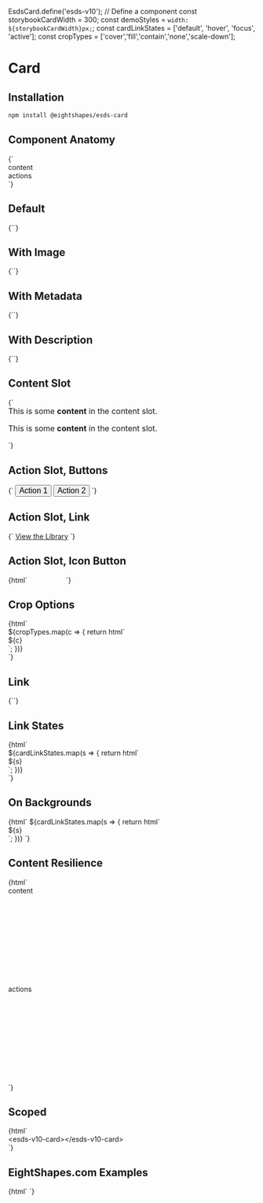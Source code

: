 
EsdsCard.define('esds-v10'); // Define a <esds-v10-card> component
const storybookCardWidth = 300;
const demoStyles = `width: ${storybookCardWidth}px;`;
const cardLinkStates = ['default', 'hover', 'focus', 'active'];
const cropTypes = ['cover','fill','contain','none','scale-down'];

<Meta
  title="Card"
  component='esds-card'
/>

# Card
## Installation

```bash
npm install @eightshapes/esds-card
```

## Component Anatomy
<Preview>
  <Story name="Component Anatomy">
    {`<esds-card
        style="${demoStyles}"
        img-src="./images/card/color.png"
        title="Card Title"
        metadata="Metadata"
      >
        <div slot="content" class="storybook-slotholder">
          <span>content</span>
        </div>
        <div slot="actions" class="storybook-slotholder">
          <span>actions</span>
        </div>
      </esds-card>`}
  </Story>
</Preview>

## Default
<Preview>
  <Story name="Default">
    {`<esds-card style="${demoStyles}"></esds-card>`}
  </Story>
</Preview>

## With Image
<Preview>
  <Story name="With Image">
    {`<esds-card style="${demoStyles}" img-src="./images/card/color.png"></esds-card>`}
  </Story>
</Preview>

## With Metadata
<Preview>
  <Story name="With Metadata">
    {`<esds-card
        style="${demoStyles}"
        img-src="./images/card/morningstar.png"
        title="Morningstar"
        metadata="Design System"
      ></esds-card>`}
  </Story>
</Preview>

## With Description
<Preview>
  <Story name="With Description">
    {`<esds-card
        style="${demoStyles}"
        img-src="./images/card/rei.png"
        title="Cedar"
        metadata="Design System"
        description="A web-based system for rei.com apps and properties."
      ></esds-card>`}
  </Story>
</Preview>

## Content Slot
<Preview>
  <Story name="Content Slot">
    {`<esds-card
        style="${demoStyles}"
        img-src="./images/card/usac.png"
        title="USAC"
        metadata="2017"
        description="A system for the Universal Service Administrative Co."
      >
        <p slot="content" style="line-height: 1.2; text-align: left; text-indent: 0; font-size: 16px; margin: 0 0 16px 0; text-shadow: none; text-transform: none; font-style: normal; letter-spacing: 0; font-weight: normal;">This is some <strong>content</strong> in the content slot.</p>
        <p slot="content" style="line-height: 1.2; text-align: left; text-indent: 0; font-size: 16px; margin: 0 0 16px 0; text-shadow: none; text-transform: none; font-style: normal; letter-spacing: 0; font-weight: normal;">This is some <strong>content</strong> in the content slot.</p>
      </esds-card>`}
  </Story>
</Preview>

## Action Slot, Buttons
<Preview>
  <Story name="Action Slot, Buttons">
    {`<esds-card
        style="${demoStyles}"
        img-src="./images/card/usac.png"
        title="USAC"
        metadata="2017"
        description="A system for the Universal Service Administrative Co."
      >
        <button slot="actions" style="margin: 0; font-size: 16px; text-indent: 0; text-shadow: none;">Action 1</button>
        <button slot="actions" style="margin: 0; font-size: 16px; text-indent: 0; text-shadow: none;">Action 2</button>
      </esds-card>`}
  </Story>
</Preview>

## Action Slot, Link
<Preview>
  <Story name="Action Slot, Link">
    {`<esds-card
        style="${demoStyles}"
        img-src="./images/card/morningstar.png"
        title="Morningstar"
        metadata="Design System"
        description="Style, UI components and charts for digital products."
      >
        <a slot="actions" href="#">View the Library</a>
      </esds-card>`}
  </Story>
</Preview>

## Action Slot, Icon Button
<Preview>
  <Story name="Action Slot, Icon Button">
    {html`<esds-card
        style="${demoStyles}"
        img-src="./images/card/morningstar.png"
        title="Morningstar"
        metadata="Design System"
        description="Style, UI components and charts for digital products."
      >
        <button slot="actions" style="padding: 0; margin: 0; background: transparent; line-height: 1; text-indent: 0; font-size: 16px; border: 0; width: 21px;">
          <esds-icon use="${EsdsIconHelp}"></esds-icon>
        </button>
        <button slot="actions" style="padding: 0; margin: 0; background: transparent; line-height: 1; text-indent: 0; font-size: 16px; border: 0; width: 21px;">
          <esds-icon use="${EsdsIconPencil}"></esds-icon>
        </button>
        <button slot="actions" style="padding: 0; margin: 0; background: transparent; line-height: 1; text-indent: 0; font-size: 16px; border: 0; width: 21px;">
          <esds-icon use="${EsdsIconStar}"></esds-icon>
        </button>
      </esds-card>`}
  </Story>
</Preview>

## Crop Options
<Preview>
  <Story name="Crop Options">
    {html`
      <div class="storybook-grid">
        ${cropTypes.map(c => {
          return html`
            <div>
              <span class="storybook-annotation">${c}</span>
              <esds-card
                  style="${demoStyles}"
                  img-src="./images/card/dollar-portrait.jpg"
                  img-crop-type="${c}"
                  title="One Dollar"
                  metadata="Washington"
                ></esds-card>
            </div>
          `;
          })}
      </div>`}
  </Story>
</Preview>

## Link
<Preview>
  <Story name="Link">
    {`<esds-card
        style="${demoStyles}"
        title="Design System Intermediaries"
        metadata="February 2018"
        description="Relating to the distributors, translators, and themers in between"
        img-src="./images/card/medium.png"
        href="#"></esds-card>`}
  </Story>
</Preview>

## Link States
<Preview>
  <Story name="Link States">
    {html`
      <div class="storybook-grid">
        ${cardLinkStates.map(s => {
          return html`
            <div>
              <span class="storybook-annotation">${s}</span>
              <esds-card
                style="${demoStyles}"
                class="storybook-esds-card-state storybook-esds-card-state--${s}"
                title="Design System Intermediaries"
                metadata="February 2018"
                description="Relating to the distributors, translators, and themers in between"
                img-src="./images/card/medium.png"
                href="http://eightshapes.com"></esds-card>
            </div>
          `;
          })}
      </div>`}
  </Story>
</Preview>

## On Backgrounds
<Preview>
  <Story name="On Backgrounds">
    {html`
      <esds-background-demo>
        ${cardLinkStates.map(s => {
          return html`
            <div>
              <span class="storybook-annotation">${s}</span>
              <esds-card
                style="${demoStyles}"
                class="storybook-esds-card-state storybook-esds-card-state--${s}"
                title="Design System Intermediaries"
                metadata="February 2018"
                description="Relating to the distributors, translators, and themers in between"
                img-src="./images/card/medium.png"
                href="http://eightshapes.com"></esds-card>
            </div>
          `;
          })}
      </esds-background-demo>`}
  </Story>
</Preview>

## Content Resilience
<Preview>
  <Story name="Content Resilience">
    {html`<esds-card
                style="${demoStyles}"
                title="Lorem ipsum dolor sit amet, consectetur adipisicing elit. Omnis id rerum, necessitatibus! Earum voluptatum quas animi voluptas quos, voluptates possimus?"
                metadata="Lorem ipsum dolor sit amet, consectetur adipisicing elit. Nulla, eum."
                description="Lorem ipsum dolor sit amet, consectetur adipisicing elit. Fugiat ipsa numquam nihil laudantium asperiores quo molestiae non deleniti harum aperiam voluptas veniam vel eaque inventore aspernatur dolor veritatis similique distinctio accusantium, cupiditate. Voluptatum impedit, molestias iusto laboriosam dignissimos. Quisquam aliquid, est culpa odit nesciunt amet voluptatem voluptates quos iusto accusamus!"
                img-src="./images/card/medium.png"
                href="http://eightshapes.com">
                <div slot="content" class="storybook-slotholder" style="height: 200px;">
                  <span>content</span>
                </div>
                <div slot="actions" class="storybook-slotholder" style="height: 200px;">
                  <span>actions</span>
                </div>
              </esds-card>`}
  </Story>
</Preview>

## Scoped
<Preview>
  <Story name="Scoped">
    {html`<div class="storybook-grid">
        <div>
          <span class="storybook-annotation">&lt;esds-v10-card>&lt;/esds-v10-card></span>
          <esds-v10-card></esds-v10-card>
        </div>
      </div>`}
  </Story>
</Preview>

## EightShapes.com Examples
<Preview>
  <Story name="EightShapes.com Examples">
    {html`
      <esds-card
          title='Concept Prototype (the "What")'
          description="Capturing the overall design direction, the concept prototype shows the crucial parts of the user experience"></esds-card>`}
  </Story>
</Preview>
